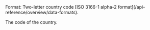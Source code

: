 <ResponseField name="CountryCode" type="string" >    
Format: Two-letter country code [ISO 3166-1 alpha-2 format](/api-reference/overview/data-formats).

The code of the country.  
</ResponseField>